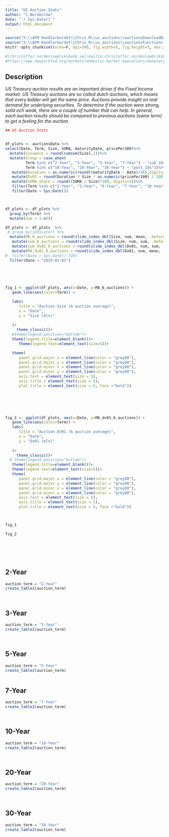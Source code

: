 ---
title: "US Auction Stats"
author: "C.Nordenlöw"
date: "`r Sys.Date()`"
output: html_document
---




```{r setup, include=FALSE}
 
source("X:\\AFM Handlarbordet\\Chris_R\\us_auctions\\auctionsDownloadData.R", encoding="UTF-8")
source("X:\\AFM Handlarbordet\\Chris_R\\us_auctions\\auctionsFunctions.R", encoding="UTF-8")
knitr::opts_chunk$set(echo=F, dpi=300, fig.width=5, fig.height=3, dev.args = list(type = "cairo"), warning=F, message=F) 

#[christoffer.nordenlow@riksbank.se](mailto:christoffer.nordenlow@riksbank.se) 
#https://www.newyorkfed.org/markets/domestic-market-operations/monetary-policy-implementation/treasury-securities/treasury-securities-operational-details#current-schedule

```




## Description {-}

*US Treasury auction results are an important driver if the Fixed Income market. US Treasury auctions are so called dutch auctions, which means that every bidder will get the same price. Auctions provide insight on real demand for underlying securities. To determine if the auction were strong, solid och weak, there are a couple of number that can help. In general, each auction results should be compared to previous auctions (same term) to get a feeling for the auction.*









```{r, message=F, warning=F, fig.width=4, fig.height=2.5}
## US Auction Stats


df_plots <- auctionsData %>%
select(Date, Term, Size, SOMA, maturityDate, pricePer100)%>%
  mutate(Issuance = round(cumsum(Size),1))%>%
  mutate(Group = case_when(
         Term %in% c("2-Year", "3-Year", "5-Year", "7-Year") ~ "sub_10s",
         Term %in% c("10-Year", "20-Year", "30-Year") ~ "post_10s"))%>%
   mutate(Duration = as.numeric(round((maturityDate - Date)/365,digits=2)))%>%
   mutate(Dv01 = round(Duration * Size * as.numeric(pricePer100) / 100 / 10000 * 1000000000 / 1000000,digits=2))%>% #dv01 uttryckt i miljontal per punkt
   mutate(SOMA_share = round((SOMA / Size)*100, digits=1))%>%
   filter(Term %in% c("2-Year", "3-Year", "5-Year", "7-Year", "10-Year", "20-year", "30-Year")) %>%
   filter(Date < Sys.Date())



df_plots <- df_plots %>%
  group_by(Term) %>%
  mutate(num = 1:n())

df_plots <- df_plots  %>%
 # group_by(indicator) %>% 
  mutate(MA_6_auctions = round(slide_index_dbl(Size, num, mean, .before=5, .after=0,.complete=T),1))%>%
   mutate(sum_6_auctions = round(slide_index_dbl(Size, num, sum, .before=5, .after=0,.complete=T),1))%>%
   mutate(sum_dv01_6_auctions = round(slide_index_dbl(Dv01, num, sum, .before=5, .after=0,.complete=T),1))%>%
   mutate(MA_dv01_6_auctions = round(slide_index_dbl(Dv01, num, mean, .before=5, .after=0,.complete=T),1))%>%
#  filter(Date > Sys.Date()-720)
  filter(Date > "2019-01-01")

 

 

fig_1 <- ggplot(df_plots, aes(x=Date, y=MA_6_auctions)) +
   geom_line(aes(color=Term)) +

   labs(
      title = "Auction Size (6 auction average)",
      x = "Date",
      y = "Size (bln)"
      
   )+
     theme_classic()+
   #theme(legend.position="bottom")+
   theme(legend.title=element_blank())+
      theme(legend.text=element_text(size=5))+

   theme(
      panel.grid.major.x = element_line(color = "grey80"),
      panel.grid.major.y = element_line(color = "grey80"),
      panel.grid.minor.x = element_line(color = "grey80"),
      panel.grid.minor.y = element_line(color = "grey80"),
      axis.text = element_text(size = 5), 
      axis.title = element_text(size = 5),
      plot.title = element_text(size = 5, face ="bold"))


 
 


fig_2 <- ggplot(df_plots, aes(x=Date, y=MA_dv01_6_auctions)) +
   geom_line(aes(color=Term)) +
   labs(
      title = "Auction Dv01 (6 auction average)",
      x = "Date",
      y = "Dv01 (mln)"
      
   )+
     theme_classic()+
  # theme(legend.position="bottom")+
   theme(legend.title=element_blank())+
   theme(legend.text=element_text(size=5))+
   theme(
      panel.grid.major.x = element_line(color = "grey80"),
      panel.grid.major.y = element_line(color = "grey80"),
      panel.grid.minor.x = element_line(color = "grey80"),
      panel.grid.minor.y = element_line(color = "grey80"),
      axis.text = element_text(size = 5), 
      axis.title = element_text(size = 5),
      plot.title = element_text(size = 5, face ="bold"))



fig_1

fig_2

 





```



## 2-Year





```{r, message=F, warning=F}

auction_term = "2-Year"
create_table2(auction_term)




```



## 3-Year





```{r, message=F, warning=F}

auction_term = "3-Year"
create_table2(auction_term)




```



## 5-Year





```{r, message=F, warning=F}

auction_term = "5-Year"
create_table2(auction_term)



```




## 7-Year





```{r, message=F, warning=F}


auction_term = "7-Year"
create_table2(auction_term)




```




## 10-Year





```{r, message=F, warning=F}


auction_term = "10-Year"
create_table2(auction_term)




```



## 20-Year





```{r, message=F, warning=F}


auction_term = "20-Year"
create_table2(auction_term)




```



## 30-Year





```{r, message=F, warning=F}



auction_term = "30-Year"
create_table2(auction_term)

  




```
